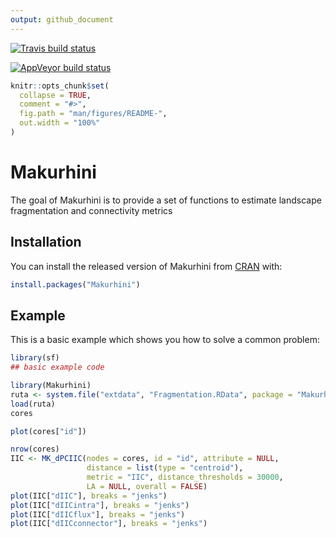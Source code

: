 ```yaml
---
output: github_document
---
```


[![Travis build status](https://travis-ci.org/OscarGOGO/Makurhini.svg?branch=master)](https://travis-ci.org/OscarGOGO/Makurhini)

[![AppVeyor build status](https://ci.appveyor.com/api/projects/status/github/OscarGOGO/Makurhini?branch=master&svg=true)](https://ci.appveyor.com/project/OscarGOGO/Makurhini)

<!-- README.md is generated from README.Rmd. Please edit that file -->

```r
knitr::opts_chunk$set(
  collapse = TRUE,
  comment = "#>",
  fig.path = "man/figures/README-",
  out.width = "100%"
)
```
# Makurhini

The goal of Makurhini is to provide a set of functions to estimate landscape fragmentation and connectivity metrics

## Installation

You can install the released version of Makurhini from [CRAN](https://CRAN.R-project.org) with:

``` r
install.packages("Makurhini")
```

## Example

This is a basic example which shows you how to solve a common problem:

```r
library(sf)
## basic example code
```
```r
library(Makurhini)
ruta <- system.file("extdata", "Fragmentation.RData", package = "Makurhini")
load(ruta)
cores
```

```r
plot(cores["id"])
```


```r
nrow(cores)
IIC <- MK_dPCIIC(nodes = cores, id = "id", attribute = NULL,
                 distance = list(type = "centroid"),
                 metric = "IIC", distance_thresholds = 30000,
                 LA = NULL, overall = FALSE)
plot(IIC["dIIC"], breaks = "jenks")
plot(IIC["dIICintra"], breaks = "jenks")
plot(IIC["dIICflux"], breaks = "jenks")
plot(IIC["dIICconnector"], breaks = "jenks")
```

